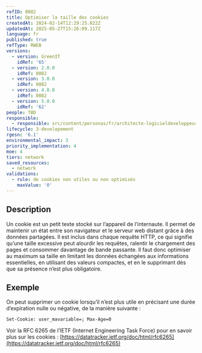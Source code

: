 ```yaml
---
refID: 0082
title: Optimiser la taille des cookies
createdAt: 2024-02-14T12:29:25.822Z
updatedAt: 2025-05-27T15:26:09.117Z
language: fr
published: true
refType: RWEB
versions:
  - version: GreenIT
    idRef: '65'
  - version: 2.0.0
    idRef: 0082
  - version: 3.0.0
    idRef: 0082
  - version: 4.0.0
    idRef: 0082
  - version: 5.0.0
    idRef: '62'
people: TBD
responsible:
  - responsible: src/content/personas/fr/architecte-logicieldeveloppeur.mdx
lifecycle: 3-developement
rgesn: '6.1'
environmental_impact: 3
priority_implementation: 4
moe: 4
tiers: network
saved_resources:
  - network
validations:
  - rule: de cookies non utiles ou non optimisés
    maxValue: '0'
---
```


## Description

Un cookie est un petit texte stocké sur l’appareil de l’internaute. Il permet de maintenir un état entre son navigateur et le serveur web distant grâce à des données partagées. Il est inclus dans chaque requête HTTP, ce qui signifie qu’une taille excessive peut alourdir les requêtes, ralentir le chargement des pages et consommer davantage de bande passante. Il faut donc optimiser au maximum sa taille en limitant les données échangées aux informations essentielles, en utilisant des valeurs compactes, et en le supprimant dès que sa présence n’est plus obligatoire.

## Exemple

On peut supprimer un cookie lorsqu’il n’est plus utile en précisant une durée d’expiration nulle ou négative, de la manière suivante :

```
Set-Cookie: user_mavariable=; Max-Age=0
```

Voir la RFC 6265 de l’IETF (Internet Engineering Task Force) pour en savoir plus sur les cookies :
[https://datatracker.ietf.org/doc/html/rfc6265](https://datatracker.ietf.org/doc/html/rfc6265)

